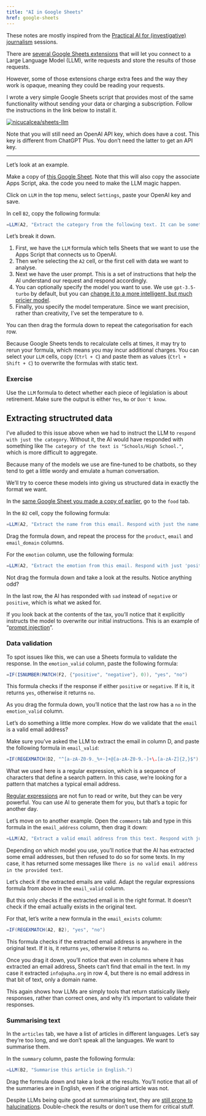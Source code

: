 ```yaml
---
title: "AI in Google Sheets"
href: google-sheets
---
```


::: {.callout-note}
These notes are mostly inspired from the [Practical AI for (investigative) journalism](https://www.eventbrite.com/e/practical-ai-for-investigative-journalism-tickets-880990695887){target="_blank"} sessions.
:::

There are [several Google Sheets extensions](https://workspace.google.com/marketplace/search/AI?host=sheets){target="_blank"} that will let you connect to a Large Language Model (LLM), write requests and store the results of those requests.

However, some of those extensions charge extra fees and the way they work is opaque, meaning they could be reading your requests.

I wrote a very simple Google Sheets script that provides most of the same functionality without sending your data or charging a subscription. Follow the instructions in the link below to install it.

[![nicucalcea/sheets-llm](https://gh-card.dev/repos/nicucalcea/sheets-llm.svg)](https://github.com/nicucalcea/sheets-llm)

Note that you will still need an OpenAI API key, which does have a cost. This key is different from ChatGPT Plus. You don't need the latter to get an API key.

---

Let's look at an example.

Make a copy of [this Google Sheet](https://docs.google.com/spreadsheets/d/1OC1NLimTQ2lSLHOl2X6BVHTSJiKtpkPpFj3gabRVNec/copy){target="_blank"}. Note that this will also copy the associate Apps Script, aka. the code you need to make the LLM magic happen.

Click on `LLM` in the top menu, select `Settings`, paste your OpenAI key and save.

In cell `B2`, copy the following formula:

```scala
=LLM(A2, "Extract the category from the following text. It can be something like crime, environment, education or healthcare. Please respond with just the category.", "gpt-3.5-turbo", 0)
```

Let's break it down.

1. First, we have the `LLM` formula which tells Sheets that we want to use the Apps Script that connects us to OpenAI.
2. Then we're selecting the `A2` cell, or the first cell with data we want to analyse.
3. Next we have the user prompt. This is a set of instructions that help the AI understand our request and respond accordingly.
4. You can optionally specify the model you want to use. We use `gpt-3.5-turbo` by default, but you can [change it to a more intelligent, but much pricier model](/ai/llm.html).
5. Finally, you specify the model temperature. Since we want precision, rather than creativity, I've set the temperature to `0`.

You can then drag the formula down to repeat the categorisation for each row.

::: {.callout-tip}
Because Google Sheets tends to recalculate cells at times, it may try to rerun your formula, which means you may incur additional charges. You can select your `LLM` cells, copy (`Ctrl + C`) and paste them as values (`Ctrl + Shift + C`) to overwrite the formulas with static text.
:::


### Exercise

Use the `LLM` formula to detect whether each piece of legislation is about retirement. Make sure the output is either `Yes`, `No` or `Don't know`.


<!-- ## Structured, validated data from LLMs

Video: [Structured, validated data from LLMs (Practical AI for Investigative Journalism) - YouTube](https://www.youtube.com/watch?v=5MHEMedLWeI) -->


## Extracting structruted data

I've alluded to this issue above when we had to instruct the LLM to `respond with just the category`. Without it, the AI would have responded with something like `The category of the text is "Schools/High School."`, which is more difficult to aggregate.

Because many of the models we use are fine-tuned to be chatbots, so they tend to get a little wordy and emulate a human conversation.

We'll try to coerce these models into giving us structured data in exactly the format we want.

In the [same Google Sheet you made a copy of earlier](https://docs.google.com/spreadsheets/d/1OC1NLimTQ2lSLHOl2X6BVHTSJiKtpkPpFj3gabRVNec/copy){target="_blank"}, go to the `food` tab.

In the `B2` cell, copy the following formula:

```scala
=LLM(A2, "Extract the name from this email. Respond with just the name, nothing else.", "gpt-3.5-turbo", 0)
```

Drag the formula down, and repeat the process for the `product`, `email` and `email_domain` columns.

For the `emotion` column, use the following formula:

```scala
=LLM(A2, "Extract the emotion from this email. Respond with just 'positive' or 'negative', nothing else.", "gpt-3.5-turbo", 0)
```

Not drag the formula down and take a look at the results. Notice anything odd?

In the last row, the AI has responded with `sad` instead of `negative` or `positive`, which is what we asked for.

If you look back at the contents of the tax, you'll notice that it explicitly instructs the model to overwrite our initial instructions. This is an example of "[prompt injection](https://simonwillison.net/2023/Apr/14/worst-that-can-happen/)".

### Data validation

To spot issues like this, we can use a Sheets formula to validate the response. In the `emotion_valid` column, paste the following formula:

```scala
=IF(ISNUMBER(MATCH(F2, {"positive", "negative"}, 0)), "yes", "no")
```

This formula checks if the response if either `positive` or `negative`. If it is, it returns `yes`, otherwise it returns `no`.

As you drag the formula down, you'll notice that the last row has a `no` in the `emotion_valid` column.

Let's do something a little more complex. How do we validate that the `email` is a valid email address?

Make sure you've asked the LLM to extract the email in column D, and paste the following formula in `email_valid`:

```scala
=IF(REGEXMATCH(D2, "^[a-zA-Z0-9._%+-]+@[a-zA-Z0-9.-]+\.[a-zA-Z]{2,}$"), "yes", "no")
```

What we used here is a regular expression, which is a sequence of characters that define a search pattern. In this case, we're looking for a pattern that matches a typical email address.

[Regular expressions](https://support.google.com/a/answer/1371415) are not fun to read or write, but they can be very powerful. You can use AI to generate them for you, but that's a topic for another day.

Let's move on to another example. Open the `comments` tab and type in this formula in the `email_address` column, then drag it down:

```scala
=LLM(A2, "Extract a valid email address from this text. Respond with just the email address, nothing else.")
```

Depending on which model you use, you'll notice that the AI has extracted some email addresses, but then refused to do so for some texts. In my case, it has returned some messages like `There is no valid email address in the provided text`.

Let's check if the extracted emails are valid. Adapt the regular expressions formula from above in the `email_valid` column.

But this only checks if the extracted email is in the right format. It doesn't check if the email actually exists in the original text.

For that, let's write a new formula in the `email_exists` column:

```scala
=IF(REGEXMATCH(A2, B2), "yes", "no")
```

This formula checks if the extracted email address is anywhere in the original text. If it is, it returns `yes`, otherwise it returns `no`.

Once you drag it down, you'll notice that even in columns where it has extracted an email address, Sheets can't find that email in the text. In my case it extracted `info@apha.org` in row 4, but there is no email address in that bit of text, only a domain name.

This again shows how LLMs are simply tools that return statisically likely responses, rather than correct ones, and why it's important to validate their responses.


### Summarising text

In the `articles` tab, we have a list of articles in different languages. Let's say they're too long, and we don't speak all the languages. We want to summarise them.

In the `summary` column, paste the following formula:

```scala
=LLM(B2, "Summarise this article in English.")
```

Drag the formula down and take a look at the results. You'll notice that all of the summaries are in English, even if the original article was not.

::: {.callout-warning}
Despite LLMs being quite good at summarising text, they are [still prone to halucinations](https://www.nytimes.com/2023/11/06/technology/chatbots-hallucination-rates.html). Double-check the results or don't use them for critical stuff.
:::


